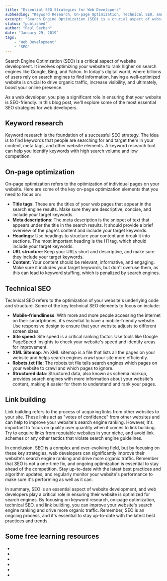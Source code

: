 ```yaml
---
title: "Essential SEO Strategies for Web Developers"
subheading: "Keyword Research, On-page Optimization, Technical SEO, and Link Building"
excerpt: "Search Engine Optimization (SEO) is a crucial aspect of website development, and web developers play a significant role in ensuring their website is optimized for search engines. By focusing on keyword research, on-page optimization, technical SEO, and link building, you can improve your website's search engine ranking and drive more organic traffic. Keyword research is the foundation of a successful SEO strategy, and on-page optimization involves optimizing individual pages on your website, such as the title tags, meta descriptions, headings, URL structure, and content."
status: "published"
author: "Paul Serban"
date: "January 29, 2019"
tags:
    - "Web Development"
    - "SEO"
---
```


Search Engine Optimization (SEO) is a critical aspect of website development. It involves optimizing your website to rank higher on search engines like Google, Bing, and Yahoo. In today's digital world, where billions of users rely on search engines to find information, having a well-optimized website is crucial to drive organic traffic, increase visibility, and ultimately, boost your online presence.

As a web developer, you play a significant role in ensuring that your website is SEO-friendly. In this blog post, we'll explore some of the most essential SEO strategies for web developers.

## Keyword research

Keyword research is the foundation of a successful SEO strategy. The idea is to find keywords that people are searching for and target them in your content, meta tags, and other website elements. A keyword research tool can help you identify keywords with high search volume and low competition.

## On-page optimization

On-page optimization refers to the optimization of individual pages on your website. Here are some of the key on-page optimization elements that you need to focus on:

- **Title tags**: These are the titles of your web pages that appear in the search engine results. Make sure they are descriptive, concise, and include your target keywords.
- **Meta descriptions**: The meta description is the snippet of text that appears under the title in the search results. It should provide a brief overview of the page's content and include your target keywords.
- **Headings**: Use headings to structure your content and break it into sections. The most important heading is the H1 tag, which should include your target keywords.
- **URL structure**: Keep your URLs short and descriptive, and make sure they include your target keywords.
- **Content**: Your content should be relevant, informative, and engaging. Make sure it includes your target keywords, but don't overuse them, as this can lead to keyword stuffing, which is penalized by search engines.

## Technical SEO

Technical SEO refers to the optimization of your website's underlying code and structure. Some of the key technical SEO elements to focus on include:

- **Mobile-friendliness**: With more and more people accessing the internet on their smartphones, it's essential to have a mobile-friendly website. Use responsive design to ensure that your website adjusts to different screen sizes.
- **Site speed**: Site speed is a critical ranking factor. Use tools like Google PageSpeed Insights to check your website's speed and identify areas for improvement.
- **XML Sitemap**: An XML sitemap is a file that lists all the pages on your website and helps search engines crawl your site more efficiently.
- **Robots.txt file**: The robots.txt file tells search engines which pages on your website to crawl and which pages to ignore.
- **Structured data**: Structured data, also known as schema markup, provides search engines with more information about your website's content, making it easier for them to understand and rank your pages.

## Link building

Link building refers to the process of acquiring links from other websites to your site. These links act as "votes of confidence" from other websites and can help to improve your website's search engine ranking. However, it's important to focus on quality over quantity when it comes to link building. Try to acquire links from reputable websites in your niche, and avoid link schemes or any other tactics that violate search engine guidelines.

In conclusion, SEO is a complex and ever-evolving field, but by focusing on these key strategies, web developers can significantly improve their website's search engine ranking and drive more organic traffic. Remember that SEO is not a one-time fix, and ongoing optimization is essential to stay ahead of the competition. Stay up-to-date with the latest best practices and algorithm updates, and regularly monitor your website's performance to make sure it's performing as well as it can.

In summary, SEO is an essential aspect of website development, and web developers play a critical role in ensuring their website is optimized for search engines. By focusing on keyword research, on-page optimization, technical SEO, and link building, you can improve your website's search engine ranking and drive more organic traffic. Remember, SEO is an ongoing process, and it's essential to stay up-to-date with the latest best practices and trends.

## Some free learning resources

- <Link href="https://developers.google.com/search/docs" label="google.com - Explore Google Search Docs" isInternal={false}/>
- <Link href="https://github.com/seo/guide" label="github.com/seo - State Of The Art Internet Marketing" isInternal={false}/>
- <Link href="https://neilpatel.com/blog/seo-developers/" label="neilpatel.com/blog - 8 Must-Know SEO Best Practices For Developers"/>
- <Link href="https://medium.com/welldone-software/seo-for-developers-a-quick-overview-5b5b7ce34679" label="medium.com - SEO For Developers" />
- <Link href="https://www.youtube.com/watch?v=xsVTqzratPs" label="youtube.com/ahref - Complete SEO Course fo Beginners: Learn to Rank #1 in Google" />
- <Link href="https://www.youtube.com/watch?v=SnxeXZpZkI0" label="youtube.com/simplilearn - SEO Full Course"/>

